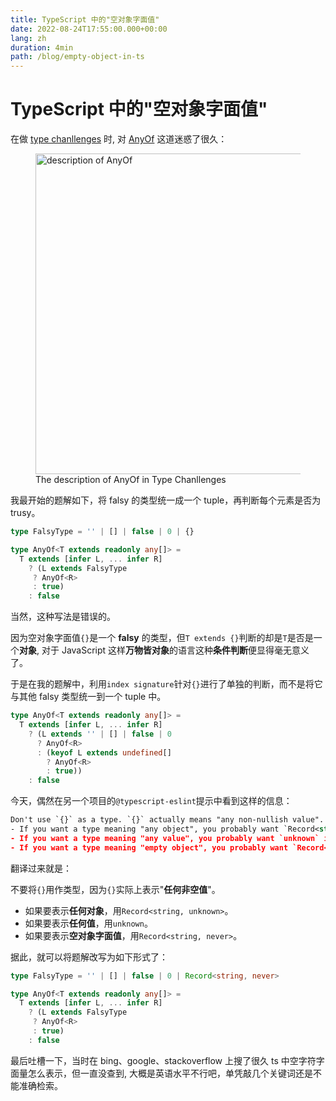 ```yaml
---
title: TypeScript 中的"空对象字面值"
date: 2022-08-24T17:55:00.000+00:00
lang: zh
duration: 4min
path: /blog/empty-object-in-ts
---
```


# TypeScript 中的"空对象字面值"

在做 [type chanllenges](https://github.com/type-challenges/type-challenges) 时,
对 [AnyOf](https://github.com/type-challenges/type-challenges/blob/main/questions/00949-medium-anyof/README.md)
这道迷惑了很久：

<figure>
  <img width="1346" height="513" src="/images/empty-object-in-ts/anyof.png" alt="description of AnyOf" className="invertable" />
  <figcaption>The description of AnyOf in Type Chanllenges</figcaption>
</figure>

我最开始的题解如下，将 falsy 的类型统一成一个 tuple，再判断每个元素是否为 trusy。

``` ts
type FalsyType = '' | [] | false | 0 | {}

type AnyOf<T extends readonly any[]> = 
  T extends [infer L, ... infer R]
    ? (L extends FalsyType
     ? AnyOf<R>
     : true)
    : false

```

当然，这种写法是错误的。

因为空对象字面值`{}`是一个 **falsy** 的类型，但`T extends {}`判断的却是`T`是否是一个**对象**,
对于 JavaScript 这样**万物皆对象**的语言这种**条件判断**便显得毫无意义了。

于是在我的题解中，利用`index signature`针对`{}`进行了单独的判断，而不是将它与其他 falsy 类型统一到一个 tuple 中。

``` ts
type AnyOf<T extends readonly any[]> = 
  T extends [infer L, ... infer R]
    ? (L extends '' | [] | false | 0
      ? AnyOf<R>
      : (keyof L extends undefined[]
        ? AnyOf<R>
        : true))
    : false

```

今天，偶然在另一个项目的`@typescript-eslint`提示中看到这样的信息：

``` xml
Don't use `{}` as a type. `{}` actually means "any non-nullish value".
- If you want a type meaning "any object", you probably want `Record<string, unknown>` instead.
- If you want a type meaning "any value", you probably want `unknown` instead.
- If you want a type meaning "empty object", you probably want `Record<string, never>` instead.
```

翻译过来就是：

不要将`{}`用作类型，因为`{}`实际上表示"**任何非空值**"。
+ 如果要表示**任何对象**，用`Record<string, unknown>`。
+ 如果要表示**任何值**，用`unknown`。
+ 如果要表示**空对象字面值**，用`Record<string, never>`。

据此，就可以将题解改写为如下形式了：

``` ts
type FalsyType = '' | [] | false | 0 | Record<string, never>

type AnyOf<T extends readonly any[]> = 
  T extends [infer L, ... infer R]
    ? (L extends FalsyType
     ? AnyOf<R>
     : true)
    : false

```

最后吐槽一下，当时在 bing、google、stackoverflow 上搜了很久 ts 中空字符字面量怎么表示，但一直没查到,
大概是英语水平不行吧，单凭敲几个关键词还是不能准确检索。